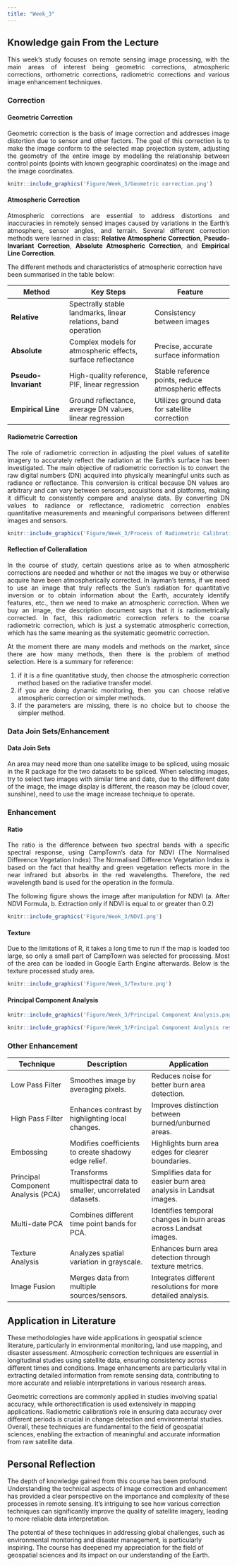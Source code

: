 ```yaml
---
title: "Week_3"
---
```


## **Knowledge gain From the Lecture**

::: {style="text-align: justify;"}
This week's study focuses on remote sensing image processing, with the main areas of interest being geometric corrections, atmospheric corrections, orthometric corrections, radiometric corrections and various image enhancement techniques.
:::

### Correction

#### Geometric Correction

::: {style="text-align: justify;"}
Geometric correction is the basis of image correction and addresses image distortion due to sensor and other factors. The goal of this correction is to make the image conform to the selected map projection system, adjusting the geometry of the entire image by modelling the relationship between control points (points with known geographic coordinates) on the image and the image coordinates.
:::

```r
knitr::include_graphics('Figure/Week_3/Geometric correction.png')
```

#### Atmospheric Correction

::: {style="text-align: justify;"}
Atmospheric corrections are essential to address distortions and inaccuracies in remotely sensed images caused by variations in the Earth's atmosphere, sensor angles, and terrain. Several different correction methods were learned in class: **Relative Atmospheric Correction**, **Pseudo-Invariant Correction**, **Absolute Atmospheric Correction**, and **Empirical Line Correction**.
:::

The different methods and characteristics of atmospheric correction have been summarised in the table below:

| Method               | Key Steps                                                     | Feature                                             |
|-------------------|----------------------------|--------------------------|
| **Relative**         | Spectrally stable landmarks, linear relations, band operation | Consistency between images                          |
| **Absolute**         | Complex models for atmospheric effects, surface reflectance   | Precise, accurate surface information               |
| **Pseudo-Invariant** | High-quality reference, PIF, linear regression                | Stable reference points, reduce atmospheric effects |
| **Empirical Line**   | Ground reflectance, average DN values, linear regression      | Utilizes ground data for satellite correction       |

#### Radiometric Correction

::: {style="text-align: justify;"}
The role of radiometric correction in adjusting the pixel values of satellite imagery to accurately reflect the radiation at the Earth's surface has been investigated. The main objective of radiometric correction is to convert the raw digital numbers (DN) acquired into physically meaningful units such as radiance or reflectance. This conversion is critical because DN values are arbitrary and can vary between sensors, acquisitions and platforms, making it difficult to consistently compare and analyse data. By converting DN values to radiance or reflectance, radiometric correction enables quantitative measurements and meaningful comparisons between different images and sensors.
:::

```r
knitr::include_graphics('Figure/Week_3/Process of Radiometric Calibration.png')
```

#### Reflection of Collerallation

::: {style="text-align: justify;"}
In the course of study, certain questions arise as to when atmospheric corrections are needed and whether or not the images we buy or otherwise acquire have been atmospherically corrected. In layman's terms, if we need to use an image that truly reflects the Sun's radiation for quantitative inversion or to obtain information about the Earth, accurately identify features, etc., then we need to make an atmospheric correction. When we buy an image, the description document says that it is radiometrically corrected. In fact, this radiometric correction refers to the coarse radiometric correction, which is just a systematic atmospheric correction, which has the same meaning as the systematic geometric correction.

At the moment there are many models and methods on the market, since there are how many methods, then there is the problem of method selection. Here is a summary for reference:

1.  if it is a fine quantitative study, then choose the atmospheric correction method based on the radiative transfer model.
2.  if you are doing dynamic monitoring, then you can choose relative atmospheric correction or simpler methods.
3.  if the parameters are missing, there is no choice but to choose the simpler method.
:::

### Data Join Sets/Enhancement

#### Data Join Sets
::: {style="text-align: justify;"}
An area may need more than one satellite image to be spliced, using mosaic in the R package for the two datasets to be spliced. When selecting images, try to select two images with similar time and date, due to the different date of the image, the image display is different, the reason may be (cloud cover, sunshine), need to use the image increase technique to operate.
:::
### Enhancement

#### Ratio
::: {style="text-align: justify;"}
The ratio is the difference between two spectral bands with a specific spectral response, using CampTown's data for NDVI (The Normalised Difference Vegetation Index) The Normalised Difference Vegetation Index is based on the fact that healthy and green vegetation reflects more in the near infrared but absorbs in the red wavelengths. Therefore, the red wavelength band is used for the operation in the formula.

The following figure shows the image after manipulation for NDVI (a. After NDVI Formula, b. Extraction only if NDVI is equal to or greater than 0.2)
:::
```r
knitr::include_graphics('Figure/Week_3/NDVI.png')
```

#### Texture
::: {style="text-align: justify;"}
Due to the limitations of R, it takes a long time to run if the map is loaded too large, so only a small part of CampTown was selected for processing. Most of the area can be loaded in Google Earth Engine afterwards. Below is the texture processed study area.
:::

```r
knitr::include_graphics('Figure/Week_3/Texture.png')
```

#### Principal Component Analysis
```r
knitr::include_graphics('Figure/Week_3/Principal Component Analysis.png')
```

```r
knitr::include_graphics('Figure/Week_3/Principal Component Analysis result.png')
```
### Other Enhancement

| Technique                          | Description                                                      | Application                                                      |
|-------------------|---------------------------|---------------------------|
| Low Pass Filter                    | Smoothes image by averaging pixels.                              | Reduces noise for better burn area detection.                    |
| High Pass Filter                   | Enhances contrast by highlighting local changes.                 | Improves distinction between burned/unburned areas.              |
| Embossing                          | Modifies coefficients to create shadowy edge relief.             | Highlights burn area edges for clearer boundaries.               |
| Principal Component Analysis (PCA) | Transforms multispectral data to smaller, uncorrelated datasets. | Simplifies data for easier burn area analysis in Landsat images. |
| Multi-date PCA                     | Combines different time point bands for PCA.                     | Identifies temporal changes in burn areas across Landsat images. |
| Texture Analysis                   | Analyzes spatial variation in grayscale.                         | Enhances burn area detection through texture metrics.            |
| Image Fusion                       | Merges data from multiple sources/sensors.                       | Integrates different resolutions for more detailed analysis.     |

## Application in Literature

These methodologies have wide applications in geospatial science literature, particularly in environmental monitoring, land use mapping, and disaster assessment. Atmospheric correction techniques are essential in longitudinal studies using satellite data, ensuring consistency across different times and conditions. Image enhancements are particularly vital in extracting detailed information from remote sensing data, contributing to more accurate and reliable interpretations in various research areas.

Geometric corrections are commonly applied in studies involving spatial accuracy, while orthorectification is used extensively in mapping applications. Radiometric calibration's role in ensuring data accuracy over different periods is crucial in change detection and environmental studies. Overall, these techniques are fundamental to the field of geospatial sciences, enabling the extraction of meaningful and accurate information from raw satellite data.

## Personal Reflection

The depth of knowledge gained from this course has been profound. Understanding the technical aspects of image correction and enhancement has provided a clear perspective on the importance and complexity of these processes in remote sensing. It's intriguing to see how various correction techniques can significantly improve the quality of satellite imagery, leading to more reliable data interpretation.

The potential of these techniques in addressing global challenges, such as environmental monitoring and disaster management, is particularly inspiring. The course has deepened my appreciation for the field of geospatial sciences and its impact on our understanding of the Earth.
